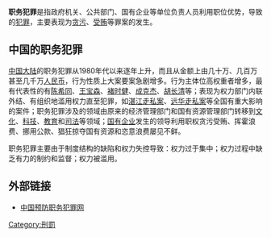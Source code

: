 {{沒有來源|time=2018-01-07}}
'''职务犯罪'''是指政府机关、公共部门、国有企业等单位负责人员利用职位优势，导致的[[犯罪|犯罪]]，主要表现为[[贪污罪|贪污]]、[[受贿罪|受贿]]等罪案的发生。

==中国的职务犯罪==
[[中国大陆|中国大陆]]的职务犯罪从1980年代以来逐年上升，而且从金额上由几十万、几百万甚至几千万[[人民币|人民币]]，行为性质上大案要案急剧增多。行为主体位高权重者增多，最有代表性的有[[陈希同|陈希同]]、[[王宝森|王宝森]]、[[褚时健|褚时健]]、[[成克杰|成克杰]]、[[胡长清|胡长清]]等；表现为权力部门内联外结、有组织地滥用权力直至犯罪，如[[湛江走私案|湛江走私案]]、[[远华走私案|远华走私案]]等全国有重大影响的案件；职务犯罪涉及的领域由原来的经济管理部门和国有资源管理部门转移到[[文化|文化]]、[[科技|科技]]、[[教育|教育]]和[[司法|司法]]等领域；[[国有企业|国有企业]]发生的领导利用职权贪污受贿、挥霍浪费、挪用公款、猖狂掠夺国有资源和恣意浪费屡见不鲜。

职务犯罪主要由于制度结构的缺陷和权力失控导致：权力过于集中；权力过程中缺乏有力的制约和监督；权力被滥用。

==外部链接==
*[https://web.archive.org/web/20040603063208/http://www.yfw.com.cn/index.asp 中国预防职务犯罪网]
[[Category:刑罰|Category:刑罰]]